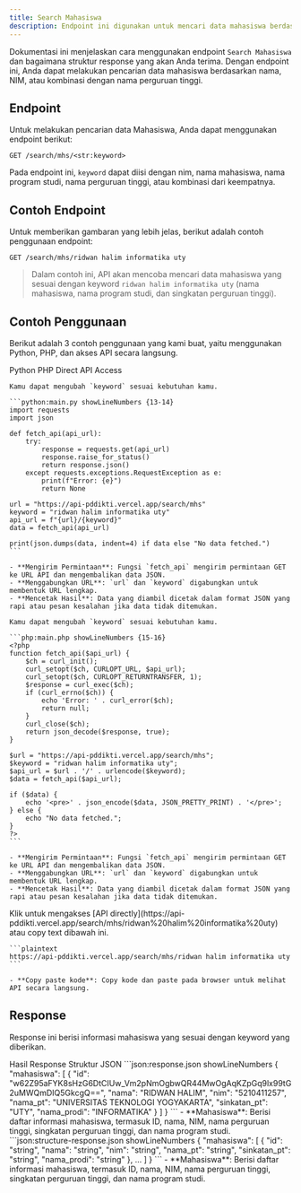 ```yaml
---
title: Search Mahasiswa
description: Endpoint ini digunakan untuk mencari data mahasiswa berdasarkan kata kunci.
---
```


Dokumentasi ini menjelaskan cara menggunakan endpoint `Search Mahasiswa` dan bagaimana struktur response yang akan Anda terima. Dengan endpoint ini, Anda dapat melakukan pencarian data mahasiswa berdasarkan nama, NIM, atau kombinasi dengan nama perguruan tinggi.

## Endpoint

Untuk melakukan pencarian data Mahasiswa, Anda dapat menggunakan endpoint berikut:

```plaintext
GET /search/mhs/<str:keyword>
```

Pada endpoint ini, `keyword` dapat diisi dengan nim, nama mahasiswa, nama program studi, nama perguruan tinggi, atau kombinasi dari keempatnya.

## Contoh Endpoint

Untuk memberikan gambaran yang lebih jelas, berikut adalah contoh penggunaan endpoint:

```plaintext
GET /search/mhs/ridwan halim informatika uty
```

> Dalam contoh ini, API akan mencoba mencari data mahasiswa yang sesuai dengan keyword `ridwan halim informatika uty` (nama mahasiswa, nama program studi, dan singkatan perguruan tinggi).

## Contoh Penggunaan

Berikut adalah 3 contoh penggunaan yang kami buat, yaitu menggunakan Python, PHP, dan akses API secara langsung.

<Tabs defaultValue="python" className="pt-5 pb-1">
  <TabsList>
    <TabsTrigger value="python">Python</TabsTrigger>
    <TabsTrigger value="php">PHP</TabsTrigger>
    <TabsTrigger value="direct">Direct API Access</TabsTrigger>
  </TabsList>
  <TabsContent value="python">

    Kamu dapat mengubah `keyword` sesuai kebutuhan kamu.

    ```python:main.py showLineNumbers {13-14}
    import requests
    import json

    def fetch_api(api_url):
        try:
            response = requests.get(api_url)
            response.raise_for_status()
            return response.json()
        except requests.exceptions.RequestException as e:
            print(f"Error: {e}")
            return None

    url = "https://api-pddikti.vercel.app/search/mhs"
    keyword = "ridwan halim informatika uty"
    api_url = f"{url}/{keyword}"
    data = fetch_api(api_url)

    print(json.dumps(data, indent=4) if data else "No data fetched.")
    ```

    - **Mengirim Permintaan**: Fungsi `fetch_api` mengirim permintaan GET ke URL API dan mengembalikan data JSON.
    - **Menggabungkan URL**: `url` dan `keyword` digabungkan untuk membentuk URL lengkap.
    - **Mencetak Hasil**: Data yang diambil dicetak dalam format JSON yang rapi atau pesan kesalahan jika data tidak ditemukan.
  </TabsContent>
  <TabsContent value="php">

    Kamu dapat mengubah `keyword` sesuai kebutuhan kamu.

    ```php:main.php showLineNumbers {15-16}
    <?php
    function fetch_api($api_url) {
        $ch = curl_init();
        curl_setopt($ch, CURLOPT_URL, $api_url);
        curl_setopt($ch, CURLOPT_RETURNTRANSFER, 1);
        $response = curl_exec($ch);
        if (curl_errno($ch)) {
            echo 'Error: ' . curl_error($ch);
            return null;
        }
        curl_close($ch);
        return json_decode($response, true);
    }

    $url = "https://api-pddikti.vercel.app/search/mhs";
    $keyword = "ridwan halim informatika uty";
    $api_url = $url . '/' . urlencode($keyword);
    $data = fetch_api($api_url);

    if ($data) {
        echo '<pre>' . json_encode($data, JSON_PRETTY_PRINT) . '</pre>';
    } else {
        echo "No data fetched.";
    }
    ?>
    ```

    - **Mengirim Permintaan**: Fungsi `fetch_api` mengirim permintaan GET ke URL API dan mengembalikan data JSON.
    - **Menggabungkan URL**: `url` dan `keyword` digabungkan untuk membentuk URL lengkap.
    - **Mencetak Hasil**: Data yang diambil dicetak dalam format JSON yang rapi atau pesan kesalahan jika data tidak ditemukan.
  </TabsContent>
  <TabsContent value="direct">
    Klik untuk mengakses [API directly](https://api-pddikti.vercel.app/search/mhs/ridwan%20halim%20informatika%20uty) atau copy text dibawah ini.

    ```plaintext
    https://api-pddikti.vercel.app/search/mhs/ridwan halim informatika uty
    ```

    - **Copy paste kode**: Copy kode dan paste pada browser untuk melihat API secara langsung.
  </TabsContent>
</Tabs>

## Response

Response ini berisi informasi mahasiswa yang sesuai dengan keyword yang diberikan.

<Tabs defaultValue="hasil" className="pt-5 pb-1">
  <TabsList>
    <TabsTrigger value="hasil">Hasil Response</TabsTrigger>
    <TabsTrigger value="struktur">Struktur JSON</TabsTrigger>
  </TabsList>
  <TabsContent value="hasil">
    ```json:response.json showLineNumbers
    {
      "mahasiswa": [
        {
            "id": "w62Z95aFYK8sHzG6DtCIUw_Vm2pNmOgbwQR44MwOgAqKZpGq9lx99tG2uMWQmDIQ5GkcgQ==",
            "nama": "RIDWAN HALIM",
            "nim": "5210411257",
            "nama_pt": "UNIVERSITAS TEKNOLOGI YOGYAKARTA",
            "sinkatan_pt": "UTY",
            "nama_prodi": "INFORMATIKA"
        }
      ]
    }
    ```
    - **Mahasiswa**: Berisi daftar informasi mahasiswa, termasuk ID, nama, NIM, nama perguruan tinggi, singkatan perguruan tinggi, dan nama program studi.
  </TabsContent>
  <TabsContent value="struktur">
    ```json:structure-response.json showLineNumbers
    {
      "mahasiswa": [
        {
           "id": "string",
            "nama": "string",
            "nim": "string",
            "nama_pt": "string",
            "sinkatan_pt": "string",
            "nama_prodi": "string"
        },
        ...
      ]
    }
    ```
     - **Mahasiswa**: Berisi daftar informasi mahasiswa, termasuk ID, nama, NIM, nama perguruan tinggi, singkatan perguruan tinggi, dan nama program studi.
  </TabsContent>
</Tabs>